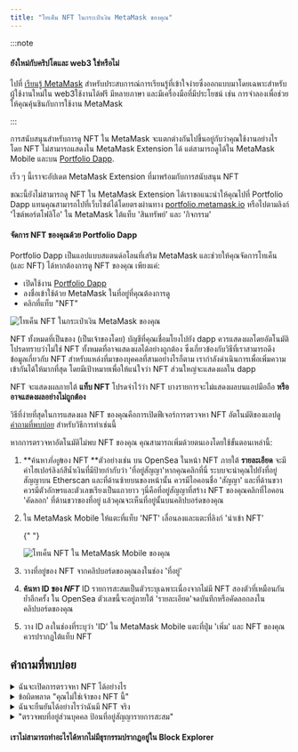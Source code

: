```yaml
---
title: "โทเค็น NFT ในกระเป๋าเงิน MetaMask ของคุณ"
---
```



:::note

#### ยังใหม่กับคริปโตและ web3 ใช่หรือไม่

ไปที่ [เรียนรู้ MetaMask](https://learn.metamask.io/) สำหรับประสบการณ์การเรียนรู้ที่เข้าใจง่ายซึ่งออกแบบมาโดยเฉพาะสำหรับผู้ใช้งานใหม่ใน web3ใช้งานได้ฟรี มีหลายภาษา และมีเครื่องมือที่มีประโยชน์ เช่น การจำลองเพื่อช่วยให้คุณคุ้นชินกับการใช้งาน MetaMask

:::

การสนับสนุนสำหรับการดู NFT ใน MetaMask จะแตกต่างกันไปขึ้นอยู่กับว่าคุณใช้งานอย่างไร โดย NFT ไม่สามารถแสดงใน MetaMask Extension ได้ แต่สามารถดูได้ใน MetaMask Mobile และบน [Portfolio Dapp](https://portfolio.metamask.io).

เร็ว ๆ นี้เราจะอัปเดต MetaMask Extension ที่มาพร้อมกับการสนับสนุน NFT

<Tabs>

<TabItem value="Portfolio Dapp" label="Portfolio Dapp">

ขณะนี้ยังไม่สามารถดู NFT ใน MetaMask Extension ได้เราขอแนะนำให้คุณไปที่ Portfolio Dapp แทนคุณสามารถไปที่เว็บไซต์ได้โดยตรงผ่านทาง [portfolio.metamask.io](https://portfolio.metamask.io) หรือไปตามลิงก์ 'ไซต์พอร์ตโฟลิโอ' ใน MetaMask ใต้แท็บ 'สินทรัพย์' และ 'กิจกรรม'

#### จัดการ NFT ของคุณด้วย Portfolio Dapp

Portfolio Dapp เป็นแอปแบบสแตนด์อโลนที่เสริม MetaMask และช่วยให้คุณจัดการโทเค็น (และ NFT) ได้หากต้องการดู NFT ของคุณ เพียงแค่:

- เปิดใช้งาน [Portfolio Dapp](https://portfolio.metamask.io/)
- ลงชื่อเข้าใช้ด้วย MetaMask ในที่อยู่ที่คุณต้องการดู
- คลิกที่แท็บ "NFT"

<div class="center-container">
  <div class="img-medium">
    <img
      src={
        require("../../../../../img/i18n/legacy/NFT_tokens_in_your_MetaMask_wallet_1.gif")
          .default
      }
      alt="โทเค็น NFT ในกระเป๋าเงิน MetaMask ของคุณ"
    />
  </div>
</div>

NFT ทั้งหมดที่เป็นของ (เป็นเจ้าของโดย) บัญชีที่คุณเชื่อมโยงไปยัง dapp ควรแสดงผลโดยอัตโนมัติโปรดทราบว่าไม่ใช่ NFT ทั้งหมดที่อาจแสดงผลได้อย่างถูกต้อง ซึ่งเกี่ยวข้องกับวิธีที่เราสามารถดึงข้อมูลเกี่ยวกับ NFT สำหรับแหล่งที่มาของบุคคลที่สามอย่างไรก็ตาม เรากำลังดำเนินการเพื่อเพิ่มความเข้ากันได้ให้มากที่สุด โดยมีเป้าหมายเพื่อให้แน่ใจว่า NFT ส่วนใหญ่จะแสดงผลใน dapp

</TabItem>

<TabItem value="Mobile" label="Mobile">

NFT จะแสดงผลภายใต้ **แท็บ NFT** โปรดจำไว้ว่า NFT บางรายการจะไม่แสดงผลบนแอปมือถือ **หรืออาจแสดงผลอย่างไม่ถูกต้อง**

วิธีที่ง่ายที่สุดในการแสดงผล NFT ของคุณคือการเปิดฟีเจอร์การตรวจหา NFT อัตโนมัติของแอปดู [คำถามที่พบบ่อย](#คำถามที่พบบ่อย) สำหรับวิธีการทำเช่นนี้

หากการตรวจหาอัตโนมัติไม่พบ NFT ของคุณ คุณสามารถเพิ่มด้วยตนเองโดยใช้ขั้นตอนเหล่านี้:

1. **ค้นหา*ที่อยู่*ของ NFT **ตัวอย่างเช่น บน OpenSea ในหน้า NFT ภายใต้ **รายละเอียด** จะมีค่าไฮเปอร์ลิงก์สีน้ำเงินที่มีป้ายกำกับว่า 'ที่อยู่สัญญา'หากคุณคลิกที่นี่ ระบบจะนำคุณไปยังที่อยู่สัญญาบน Etherscan และที่ด้านซ้ายบนของหน้านั้น ควรมีไอคอนชื่อ 'สัญญา' และที่ด้านขวาควรมีตัวอักษรและตัวเลขเรียงเป็นแถวยาว ๆนี่คือที่อยู่สัญญาที่สร้าง NFT ของคุณคลิกที่ไอคอน 'คัดลอก' ที่ด้านขวาของที่อยู่ แล้วคุณจะเห็นที่อยู่นั้นบนคลิปบอร์ดของคุณ

2. ใน MetaMask Mobile ให้แตะที่แท็บ 'NFT' เลื่อนลงและแตะที่ลิงก์ 'นำเข้า NFT'

   {" "}

   <div class="center-container">
     <div class="img-medium">
       <img
         src={
           require("../../../../../img/i18n/legacy/NFT_tokens_in_your_MetaMask_Mobile2.png")
             .default
         }
         alt="โทเค็น NFT ใน MetaMask Mobile ของคุณ"
       />
     </div>
   </div>

3. วางที่อยู่ของ NFT จากคลิปบอร์ดของคุณลงในช่อง 'ที่อยู่'

4. **ค้นหา ID ของ _NFT_** ID รายการสะสมเป็นตัวระบุเฉพาะเนื่องจากไม่มี NFT สองตัวที่เหมือนกันย้ำอีกครั้ง ใน OpenSea ตัวเลขนี้จะอยู่ภายใต้ 'รายละเอียด'จดบันทึกหรือคัดลอกลงในคลิปบอร์ดของคุณ

5. วาง ID ลงในช่องที่ระบุว่า 'ID' ใน MetaMask Mobile แตะที่ปุ่ม 'เพิ่ม' และ NFT ของคุณควรปรากฏใต้แท็บ NFT

</TabItem>

</Tabs>

## **คำถามที่พบบ่อย**

<details>
<summary>ฉันจะเปิดการตรวจหา NFT ได้อย่างไร</summary>

<div>

เมื่อคุณเปลี่ยนไปใช้แท็บ 'NFT' ในหน้าแรกของแอป หากคุณยังไม่ได้เปิดการตรวจหา NFT ข้อความแจ้งจะปรากฏขึ้นไปตามลิงก์ที่มีเพื่อเปิดเมนูการตั้งค่าที่เหมาะสม ซึ่งคุณสามารถเปิดการตรวจหาอัตโนมัติได้

โปรดทราบ: **การตรวจหา NFT อัตโนมัติมีให้บริการบน Ethereum Mainnet เท่านั้น**ตัวเลือกนี้จะไม่ปรากฏในการตั้งค่าหากคุณเลือกเครือข่ายอื่นไว้

ไม่เช่นนั้น ให้ทำตามขั้นตอนเหล่านี้:

1. ค้นหาเมนูการตั้งค่าโดยแตะที่ไอคอนแฮมเบอร์เกอร์ที่มุมบนซ้ายของแอป

2. ค้นหา 'ความปลอดภัยและความเป็นส่วนตัว'

3. สลับสวิตช์เพื่อเปิดการตรวจหาอัตโนมัติ**โปรดทราบว่าจะต้องเปิด 'เปิดใช้งาน OpenSea API' ด้วย มิฉะนั้น สวิตช์ตรวจหา NFT อัตโนมัติจะเป็นสีเทา**

   {" "}

   <div class="center-container">
     <div class="img-medium">
       <img
         src={
           require("../../../../../img/i18n/legacy/MetaMask_Mobile_Autodetect_NFTs.gif")
             .default
         }
         alt="MetaMask Mobile ตรวจหา NFT โดยอัตโนมัติ"
       />
     </div>
   </div>

   ขณะนี้ NFT ส่วนใหญ่ควรปรากฏโดยอัตโนมัติใต้แท็บ 'NFT' ของกระเป๋าเงินของคุณ

</div>
</details>

<details>
<summary>ข้อผิดพลาด "คุณไม่ใช่เจ้าของ NFT นี้"</summary>

<div>

หากคุณได้รับข้อความแจ้งว่าคุณไม่ใช่เจ้าของ NFT โปรดตรวจสอบให้แน่ใจว่าคุณกำลังพยายามเพิ่มโทเค็นไปยังบัญชี MetaMask ที่ถูกต้องนอกจากนี้ โปรดยืนยันใน Block Explorer ของเครือข่ายว่าคุณเป็นเจ้าของ NFT ในที่อยู่กระเป๋าเงิน MetaMask ของคุณดู [คู่มือ](/managing-my-wallet/how-to-check-my-wallet-activity-on-the-blockchain-explorer) ของเราหากคุณไม่แน่ใจว่าจะตรวจสอบกระเป๋าเงินของคุณใน Block Explorer ได้อย่างไร

</div>
</details>

<details>
<summary>ฉันจะยืนยันได้อย่างไรว่าฉันมี NFT จริง</summary>

<div>

[ค้นหาที่อยู่กระเป๋าเงิน MetaMask ของคุณใน Block Explorer](/managing-my-wallet/how-to-check-my-wallet-activity-on-the-blockchain-explorer) และตรวจสอบธุรกรรมของคุณเพื่อดูว่าการโอน NFT ไปยังกระเป๋าเงินของคุณสำเร็จแล้วหรือไม่อีกวิธีหนึ่ง ให้ค้นหาที่อยู่สัญญาของ NFT และตรวจสอบว่าตำแหน่งตรงกับที่อยู่กระเป๋าเงินของคุณหรือไม่ และธุรกรรมเสร็จสมบูรณ์หรือไม่

คุณสามารถดูธุรกรรมทั้งหมดที่ดำเนินการกับ NFT ของคุณได้โดยคลิกแท็บ "ERC-1155/ERC-721 Token Txns" บน Block Explorerหากคุณไม่เห็น NFT ที่นี่ โปรดติดต่อผู้ส่ง

</div>
</details>

<details>
<summary>"ตรวจพบที่อยู่ส่วนบุคคล ป้อนที่อยู่สัญญารายการสะสม"</summary>

<div>

ข้อผิดพลาดนี้จะปรากฏขึ้นหากคุณวางที่อยู่กระเป๋าเงินแทนที่จะเป็นที่อยู่ของ NFTทำตามคำแนะนำภายใต้แท็บ _มือถือ_ ที่ด้านบนเพื่อค้นหาที่อยู่สัญญาของ NFT และวางที่อยู่นี้แทน

</div>
</details>

#### **เราไม่สามารถทำอะไรได้หากไม่มีธุรกรรมปรากฏอยู่ใน Block Explorer**
